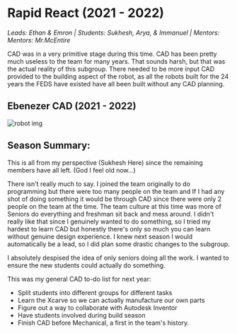 # Rapid React (2021 - 2022)

*Leads: Ethan & Emron | Students: Sukhesh, Arya, & Immanuel | Mentors: Mentors: Mr.McEntire*

CAD was in a very primitive stage during this time. CAD has been pretty much useless to the team for many years. That sounds harsh, but that was the actual reality of this subgroup. There needed to be more input CAD provided to the building aspect of the robot, as all the robots built for the 24 years the FEDS have existed have all been built without any CAD planning.

## Ebenezer CAD (2021 - 2022)
![robot img](https:///i.imgur.com/1fqsSfc.png)

## Season Summary:
This is all from my perspective (Sukhesh Here) since the remaining members have all left. (God I feel old now...)

There isn't really much to say. I joined the team originally to do programming but there were too many people on the team and If I had any shot of doing something it would be through CAD since there were only 2 people on the team at the time. The team culture at this time was more of Seniors do everything and freshman sit back and mess around. I didn't really like that since I genuinely wanted to do something, so I tried my hardest to learn CAD but honestly there's only so much you can learn without genuine design experience. I knew next season I would automatically be a lead, so I did plan some drastic changes to the subgroup.

I absolutely despised the idea of only seniors doing all the work. I wanted to ensure the new students could actually do something.

This was my general CAD to-do list for next year:

* Split students into different groups for different tasks
* Learn the Xcarve so we can actually manufacture our own parts
* Figure out a way to collaborate with Autodesk Inventor
* Have students involved during build season
* Finish CAD before Mechanical, a first in the team's history.


